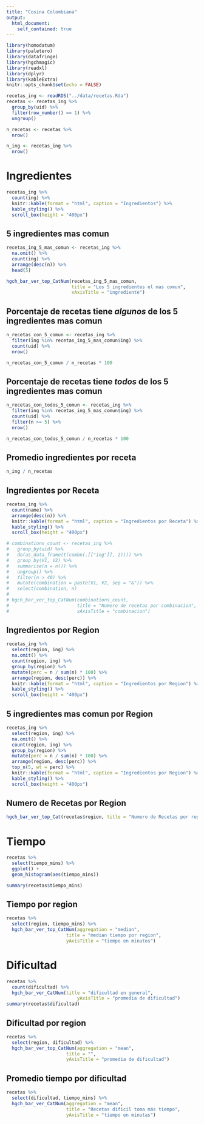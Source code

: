 ```yaml
---
title: "Cosina Colombiana"
output: 
  html_document:
    self_contained: true
---
```


```r
library(homodatum)
library(paletero)
library(datafringe)
library(hgchmagic)
library(readxl)
library(dplyr)
library(kableExtra)
knitr::opts_chunk$set(echo = FALSE)
```

```r
recetas_ing <- readRDS("../data/recetas.Rda")
recetas <- recetas_ing %>%
  group_by(uid) %>%
  filter(row_number() == 1) %>%
  ungroup()
```

```r
n_recetas <- recetas %>%
  nrow()

n_ing <- recetas_ing %>%
  nrow()
```

# Ingredientes

```r
recetas_ing %>%
  count(ing) %>%
  knitr::kable(format = "html", caption = "Ingredientos") %>%
  kable_styling() %>%
  scroll_box(height = "400px")
```

## 5 ingredientes mas comun

```r
recetas_ing_5_mas_comun <- recetas_ing %>%
  na.omit() %>%
  count(ing) %>%
  arrange(desc(n)) %>%
  head(5)

hgch_bar_ver_top_CatNum(recetas_ing_5_mas_comun,
                        title = "Los 5 ingredientes el mas comun", 
                        xAxisTitle = "ingrediente")
```

## Porcentaje de recetas tiene *algunos* de los 5 ingredientes mas comun

```r
n_recetas_con_5_comun <- recetas_ing %>%
  filter(ing %in% recetas_ing_5_mas_comun$ing) %>%
  count(uid) %>%
  nrow()

n_recetas_con_5_comun / n_recetas * 100
```

## Porcentaje de recetas tiene *todos* de los 5 ingredientes mas comun

```r
n_recetas_con_todos_5_comun <- recetas_ing %>%
  filter(ing %in% recetas_ing_5_mas_comun$ing) %>%
  count(uid) %>%
  filter(n >= 5) %>%
  nrow()

n_recetas_con_todos_5_comun / n_recetas * 100
```

## Promedio ingredientes por receta

```r
n_ing / n_recetas
```

## Ingredientes por Receta

```r
recetas_ing %>%
  count(name) %>%
  arrange(desc(n)) %>%
  knitr::kable(format = "html", caption = "Ingredientos por Receta") %>%
  kable_styling() %>%
  scroll_box(height = "400px")
```

```r
# combinations_count <- recetas_ing %>% 
#   group_by(uid) %>% 
#   do(as_data_frame(t(combn(.[["ing"]], 2)))) %>%
#   group_by(V1, V2) %>% 
#   summarise(n = n()) %>%
#   ungroup() %>%
#   filter(n > 40) %>%
#   mutate(combination = paste(V1, V2, sep = "&")) %>%
#   select(combination, n)
# 
# hgch_bar_ver_top_CatNum(combinations_count, 
#                         title = "Numero de recetas por combinacion", 
#                         xAxisTitle = "combinacion")
```

## Ingredientos por Region

```r
recetas_ing %>%
  select(region, ing) %>%
  na.omit() %>%
  count(region, ing) %>%
  group_by(region) %>%
  mutate(perc = n / sum(n) * 100) %>%
  arrange(region, desc(perc)) %>%
  knitr::kable(format = "html", caption = "Ingredientos por Region") %>%
  kable_styling() %>%
  scroll_box(height = "400px")
```

## 5 ingredientes mas comun por Region

```r
recetas_ing %>%
  select(region, ing) %>%
  na.omit() %>%
  count(region, ing) %>%
  group_by(region) %>%
  mutate(perc = n / sum(n) * 100) %>%
  arrange(region, desc(perc)) %>%
  top_n(5, wt = perc) %>%
  knitr::kable(format = "html", caption = "Ingredientos por Region") %>%
  kable_styling() %>%
  scroll_box(height = "400px")
```

## Numero de Recetas por Region

```r
hgch_bar_ver_top_Cat(recetas$region, title = "Numero de Recetas por region")
```

# Tiempo

```r
recetas %>%
  select(tiempo_mins) %>%
  ggplot() +
  geom_histogram(aes(tiempo_mins))

summary(recetas$tiempo_mins)
```

## Tiempo por region

```r
recetas %>%
  select(region, tiempo_mins) %>%
  hgch_bar_ver_top_CatNum(aggregation = "median",
                      title = "median tiempo por region",
                      yAxisTitle = "tiempo en minutos")
```

# Dificultad

```r
recetas %>%
  count(dificultad) %>%
  hgch_bar_ver_CatNum(title = "dificultad en general",
                          yAxisTitle = "promedia de dificultad")
summary(recetas$dificultad)
```

## Dificultad por region

```r
recetas %>%
  select(region, dificultad) %>%
  hgch_bar_ver_top_CatNum(aggregation = "mean",
                      title = "",
                      yAxisTitle = "promedia de dificultad")
```

## Promedio tiempo por dificultad

```r
recetas %>%
  select(dificultad, tiempo_mins) %>%
  hgch_bar_ver_CatNum(aggregation = "mean",
                      title = "Recetas dificil toma más tiempo",
                      yAxisTitle = "tiempo en minutas")
```
